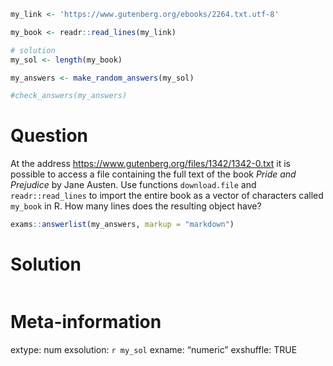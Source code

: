 ```r
my_link <- 'https://www.gutenberg.org/ebooks/2264.txt.utf-8'

my_book <- readr::read_lines(my_link)

# solution
my_sol <- length(my_book)
```

```r
my_answers <- make_random_answers(my_sol)

#check_answers(my_answers)
```


Question
========

At the address [https://www.gutenberg.org/files/1342/1342-0.txt](https://www.gutenberg.org/files/1342/1342-0.txt) it is possible to access a file containing the full text of the book _Pride and Prejudice_ by Jane Austen. Use functions `download.file` and `readr::read_lines` to import the entire book as a vector of characters called `my_book` in R. How many lines does the resulting object have?

```r
exams::answerlist(my_answers, markup = "markdown")
```

Solution
================

```r
```


Meta-information
================
extype: num
exsolution: `r my_sol`
exname: "numeric "
exshuffle: TRUE

